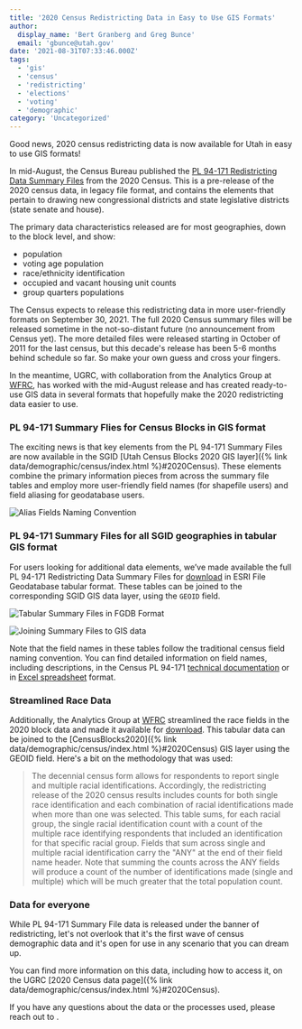 ```yaml
---
title: '2020 Census Redistricting Data in Easy to Use GIS Formats'
author:
  display_name: 'Bert Granberg and Greg Bunce'
  email: 'gbunce@utah.gov'
date: '2021-08-31T07:33:46.000Z'
tags:
  - 'gis'
  - 'census'
  - 'redistricting'
  - 'elections'
  - 'voting'
  - 'demographic'
category: 'Uncategorized'
---
```


Good news, 2020 census redistricting data is now available for Utah in easy to use GIS formats!

In mid-August, the Census Bureau published the [PL 94-171 Redistricting Data Summary Files](https://www.census.gov/programs-surveys/decennial-census/about/rdo/summary-files.html) from the 2020 Census. This is a pre-release of the 2020 census data, in legacy file format, and contains the elements that pertain to drawing new congressional districts and state legislative districts (state senate and house).

The primary data characteristics released are for most geographies, down to the block level, and show:

- population
- voting age population
- race/ethnicity identification
- occupied and vacant housing unit counts
- group quarters populations

The Census expects to release this redistricting data in more user-friendly formats on September 30, 2021. The full 2020 Census summary files will be released sometime in the not-so-distant future (no announcement from Census yet). The more detailed files were released starting in October of 2011 for the last census, but this decade's release has been 5-6 months behind schedule so far. So make your own guess and cross your fingers.

In the meantime, UGRC, with collaboration from the Analytics Group at [WFRC](https://wfrc.org/), has worked with the mid-August release and has created ready-to-use GIS data in several formats that hopefully make the 2020 redistricting data easier to use.

### PL 94-171 Summary Flies for Census Blocks in GIS format



The exciting news is that key elements from the PL 94-171 Summary Files are now available in the SGID [Utah Census Blocks 2020 GIS layer]({% link data/demographic/census/index.html %}#2020Census). These elements combine the primary information pieces from across the summary file tables and employ more user-friendly field names (for shapefile users) and field aliasing for geodatabase users.

![Alias Fields Naming Convention](../../images/pillar-blog/2021-08-31-census-2020-redistricting-data/census2020_block_pl_94_171_alias_fields.png)


### PL 94-171 Summary Files for all SGID geographies in tabular GIS format



For users looking for additional data elements, we’ve made available the full PL 94-171 Redistricting Data Summary Files for [download](https://drive.google.com/uc?id=1p8-tWujKXXlH-VjFDLkRJ06VB207_Rmx&export=download) in ESRI File Geodatabase tabular format. These tables can be joined to the corresponding SGID GIS data layer, using the `GEOID` field.

![Tabular Summary Files in FGDB Format](../../images/pillar-blog/2021-08-31-census-2020-redistricting-data/census2020_pl_94_171_summaryfiles.png)


![Joining Summary Files to GIS data](../../images/pillar-blog/2021-08-31-census-2020-redistricting-data/census2020_pl_94_171_summaryfiles_join_tables.png)


Note that the field names in these tables follow the traditional census field naming convention. You can find detailed information on field names, including descriptions, in the Census PL 94-171 [technical documentation](https://www2.census.gov/programs-surveys/decennial/2020/technical-documentation/complete-tech-docs/summary-file/2020Census_PL94_171Redistricting_StatesTechDoc_English.pdf) or in [Excel spreadsheet](https://www2.census.gov/programs-surveys/decennial/rdo/about/2020-census-program/Phase3/SupportMaterials/2020_PLSummaryFile_FieldNames.xlsx) format.

### Streamlined Race Data



Additionally, the Analytics Group at [WFRC](https://wfrc.org/) streamlined the race fields in the 2020 block data and made it available for [download](https://drive.google.com/uc?id=1sv6pAi-fn6UPbMHJ2BZzIM9ApBRAZLVP&export=download). This tabular data can be joined to the [CensusBlocks2020]({% link data/demographic/census/index.html %}#2020Census) GIS layer using the GEOID field. Here's a bit on the methodology that was used:

> The decennial census form allows for respondents to report single and multiple racial identifications. Accordingly, the redistricting release of the 2020 census results includes counts for both single race identification and each combination of racial identifications made when more than one was selected. This table sums, for each racial group, the single racial identification count with a count of the multiple race identifying respondents that included an identification for that specific racial group. Fields that sum across single and multiple racial identification carry the "ANY" at the end of their field name header. Note that summing the counts across the ANY fields will produce a count of the number of identifications made (single and multiple) which will be much greater that the total population count.

### Data for everyone



While PL 94-171 Summary File data is released under the banner of redistricting, let's not overlook that it's the first wave of census demographic data and it's open for use in any scenario that you can dream up.

You can find more information on this data, including how to access it, on the UGRC [2020 Census data page]({% link data/demographic/census/index.html %}#2020Census).

If you have any questions about the data or the processes used, please reach out to <Contacts inline subject={frontmatter.title} contactKey='census' />.
